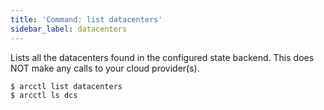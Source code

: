 ```yaml
---
title: 'Command: list datacenters'
sidebar_label: datacenters
---
```


Lists all the datacenters found in the configured state backend. This does NOT make any calls to
your cloud provider(s).

```sh
$ arcctl list datacenters
$ arcctl ls dcs
```
